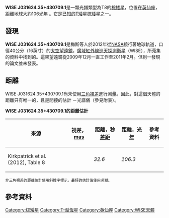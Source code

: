 {{Sky|03|16|24.35|+|43|07|09.1|106.3}}
{{Starbox begin
|name=WISE J031624.35+430709.1}}
{{Starbox observe
|epoch=[[J2000|J2000]]{{r|Kirkpatrick2012}}
|equinox=[[J2000|J2000]]{{r|Kirkpatrick2012}}
|constell=[[英仙座|英仙座]]
|ra={{RA|03|16|24.35}}{{r|Kirkpatrick2012}}
|dec={{DEC|43|07|09.1}}{{r|Kirkpatrick2012}}}}
{{Starbox character
|class=T8{{r|Kirkpatrick2012}}
|appmag_3_passband=H
|appmag_3=19.70 ± 0.09{{r|Kirkpatrick2012}}
}}
{{Starbox astrometry
|dist_pc=~ 32.6{{r|Kirkpatrick2012}}
|dist_ly=~ 106.3{{r|Kirkpatrick2012}}}}
{{Starbox catalog
|names=[[廣域紅外線巡天探測衛星|WISE]] J031624.35+430709.1{{r|Kirkpatrick2012}}}}
{{Starbox end}}

'''WISE J031624.35+430709.1'''是一顆光譜類型為T8{{r|Kirkpatrick2012}}的[[棕矮星|棕矮星]]，位置在[[英仙座|英仙座]]，距離地球大約106[[光年|光年]] {{r|Kirkpatrick2012}}。它是[[棕矮星列表#WISE|已知的T矮星棕矮星]]之一。

== 發現 ==
'''WISE J031624.35+430709.1'''是梅斯等人於2012年從[[NASA|NASA]]繞行著地球軌道，口徑40公分（16英寸）的[[太空天文台|太空望遠鏡]]，[[廣域紅外線巡天探測衛星|廣域紅外線巡天探測衛星]]（WISE），所蒐集的資料中找到的。這架望遠鏡從2009年12月一直工作至2011年2月。但刺一發現的論文並未發表{{r|Mace2012}}。

== 距離 ==
WISE J031624.35+430709.1尚未使用[[視差|三角視差]]進行測量。因此，對這個天體的距離只有唯一的，且是間接的估計 －光譜儀（參見附表）。   

'''WISE J031624.35+430709.1的距離估計'''
{| class="wikitable"
|-
! 來源 !! 視差，[[角分|mas]] !! 距離，[[秒差距|秒差距]] !! 距離，[[光年|光年]] !! 參考資料 
|-
| Kirkpatrick et al. (2012), Table 8 ||  || ''32.6'' || ''106.3'' || {{r|Kirkpatrick2012}}
|}

<small>非三角視差的距離估計使用斜體字標示。最好的估計值使用''黑體''。</small>

== 參考資料 ==
{{reflist|colwidth=30em|refs=
<ref name="Kirkpatrick2012">{{cite journal|title=Further Defining Spectral Type "Y" and Exploring the Low-mass End of the Field Brown Dwarf Mass Function|journal=The Astrophysical Journal|volume=753|issue=2|pages=156|url=http://stacks.iop.org/0004-637X/753/i=2/a=156|date=2012|doi=10.1088/0004-637x/753/2/156|issn=0004-637X|language=en|accessdate=2018-04-02|author=J. Davy Kirkpatrick, Christopher R. Gelino, Michael C. Cushing, Gregory N. Mace, Roger L. Griffith, Michael F. Skrutskie, Kenneth A. Marsh, Edward L. Wright, Peter R. Eisenhardt, Ian S. McLean, Amanda K. Mainzer, Adam J. Burgasser, C. G. Tinney, Stephen Parker, Graeme Salter}}</ref>
<ref name="Mace2012">Mace et al., in prep.{{volume needed|date=2012年11月}}</ref>
}}

{{Stars of Perseus}}

[[Category:棕矮星|Category:棕矮星]]
[[Category:T-型恆星|Category:T-型恆星]]
[[Category:英仙座|Category:英仙座]]
[[Category:WISE天體|Category:WISE天體]]

{{star-stub}}
